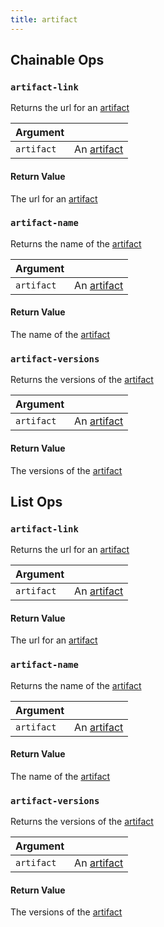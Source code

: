 ```yaml
---
title: artifact
---
```

## Chainable Ops
<h3 id="artifact-link"><code>artifact-link</code></h3>

Returns the url for an [artifact](/ref/query-panel/artifact/)

| Argument |  |
| :--- | :--- |
| `artifact` | An [artifact](/ref/query-panel/artifact/) |

#### Return Value
The url for an [artifact](/ref/query-panel/artifact/)

<h3 id="artifact-name"><code>artifact-name</code></h3>

Returns the name of the [artifact](/ref/query-panel/artifact/)

| Argument |  |
| :--- | :--- |
| `artifact` | An [artifact](/ref/query-panel/artifact/) |

#### Return Value
The name of the [artifact](/ref/query-panel/artifact/)

<h3 id="artifact-versions"><code>artifact-versions</code></h3>

Returns the versions of the [artifact](/ref/query-panel/artifact/)

| Argument |  |
| :--- | :--- |
| `artifact` | An [artifact](/ref/query-panel/artifact/) |

#### Return Value
The versions of the [artifact](/ref/query-panel/artifact/)


## List Ops
<h3 id="artifact-link"><code>artifact-link</code></h3>

Returns the url for an [artifact](/ref/query-panel/artifact/)

| Argument |  |
| :--- | :--- |
| `artifact` | An [artifact](/ref/query-panel/artifact/) |

#### Return Value
The url for an [artifact](/ref/query-panel/artifact/)

<h3 id="artifact-name"><code>artifact-name</code></h3>

Returns the name of the [artifact](/ref/query-panel/artifact/)

| Argument |  |
| :--- | :--- |
| `artifact` | An [artifact](/ref/query-panel/artifact/) |

#### Return Value
The name of the [artifact](/ref/query-panel/artifact/)

<h3 id="artifact-versions"><code>artifact-versions</code></h3>

Returns the versions of the [artifact](/ref/query-panel/artifact/)

| Argument |  |
| :--- | :--- |
| `artifact` | An [artifact](/ref/query-panel/artifact/) |

#### Return Value
The versions of the [artifact](/ref/query-panel/artifact/)

